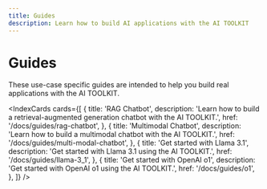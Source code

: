 ```yaml
---
title: Guides
description: Learn how to build AI applications with the AI TOOLKIT
---
```


# Guides

These use-case specific guides are intended to help you build real applications with the AI TOOLKIT.

<IndexCards
  cards={[
    {
      title: 'RAG Chatbot',
      description:
        'Learn how to build a retrieval-augmented generation chatbot with the AI TOOLKIT.',
      href: '/docs/guides/rag-chatbot',
    },
    {
      title: 'Multimodal Chatbot',
      description:
        'Learn how to build a multimodal chatbot with the AI TOOLKIT.',
      href: '/docs/guides/multi-modal-chatbot',
    },
    {
      title: 'Get started with Llama 3.1',
      description: 'Get started with Llama 3.1 using the AI TOOLKIT.',
      href: '/docs/guides/llama-3_1',
    },
    {
      title: 'Get started with OpenAI o1',
      description: 'Get started with OpenAI o1 using the AI TOOLKIT.',
      href: '/docs/guides/o1',
    },
  ]}
/>
